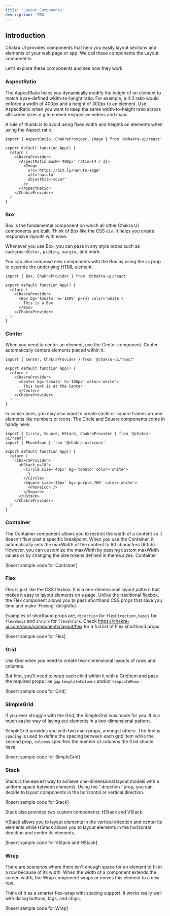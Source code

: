 ```yaml
---
title: 'Layout Components'
description: 'TBD'
---
```


## Introduction

Chakra UI provides components that help you easily layout sections and elements
of your web page or app. We call these components the Layout components.

Let's explore these components and see how they work.

### AspectRatio

The AspectRatio helps you dynamically modify the height of an element to match a
pre-defined width-to-height ratio. For example, a 4:3 ratio would enforce a
width of 400px and a height of 300px to an element. Use AspectRatio when you
want to keep the same width-to-height ratio across all screen sizes e.g to embed
responsive videos and maps.

A rule of thumb is to avoid using fixed width and heights on elements when using
the Aspect ratio.

```tsx path=/App.tsx type=tutorial
import { AspectRatio, ChakraProvider, Image } from '@chakra-ui/react'

export default function App() {
  return (
    <ChakraProvider>
      <AspectRatio maxW='400px' ratio={4 / 3}>
        <Image
          src='https://bit.ly/naruto-sage'
          alt='naruto'
          objectFit='cover'
        />
      </AspectRatio>
    </ChakraProvider>
  )
}
```

### Box

Box is the fundamental component on which all other Chakra UI components are
built. Think of Box like the CSS `div`. It helps you create responsive layouts
with ease.

Whenever you use Box, you can pass in any style props such as `backgroundColor,`
`padding,` `margin,` and more.

You can also compose new components with the Box by using the `as` prop to
override the underlying HTML element.

```tsx path=/App.tsx type=tutorial
import { Box, ChakraProvider } from '@chakra-ui/react'

export default function App() {
  return (
    <ChakraProvider>
      <Box bg='tomato' w='100%' p={4} color='white'>
        This is a Box
      </Box>
    </ChakraProvider>
  )
}
```

### Center

When you need to center an element, use the Center component. Center
automatically centers elements placed within it.

```tsx path=/App.tsx type=tutorial
import { Center, ChakraProvider } from '@chakra-ui/react'

export default function App() {
  return (
    <ChakraProvider>
      <Center bg='tomato' h='100px' color='white'>
        This text is at the Center
      </Center>
    </ChakraProvider>
  )
}
```

In some cases, you may also want to create circle or square frames around
elements like numbers or icons. The Circle and Square components come in handy
here.

```tsx path=/App.tsx type=tutorial
import { Circle, Square, HStack, ChakraProvider } from '@chakra-ui/react'
import { PhoneIcon } from '@chakra-ui/icons'

export default function App() {
  return (
    <ChakraProvider>
      <HStack p="8">
        <Circle size='40px' bg='tomato' color='white'>
          1
        </Circle>
        <Square size='40px' bg='purple.700' color='white'>
          <PhoneIcon />
        </Square>
      </HStack>
    </ChakraProvider>
  )
}
```

### Container

The Container component allows you to restrict the width of a content so it
doesn't flow past a specific breakpoint. When you use the Container, it
automatically sets the maxWidth of the content to 60 characters (60ch). However,
you can customize the maxWidth by passing custom maxWidth values or by changing
the size tokens defined in theme.sizes. Container.

[Insert sample code for Container]

### Flex

Flex is just like the CSS flexbox. It is a one-dimensional layout pattern that
makes it easy to layout elements on a page. Unlike the traditional flexbox, the
Flex component allows you to pass shorthand CSS props that save you time and
make 'Flexing' delightful.

Examples of shorthand props are, `direction` for `flexDirection`, `basis` for
`flexBasis` and `shrink` for `flexShrink`. Check
https://chakra-ui.com/docs/components/layout/flex for a full list of Flex
shorthand props.

[Insert sample code for Flex]

### Grid

Use Grid when you need to create two-dimensional layouts of rows and columns.

But first, you'll need to wrap each child within it with a GridItem and pass the
required props like `gap` `templateColumns` and/or `templateRows`.

[Insert sample code for Grid]

### SimpleGrid

If you ever struggle with the Grid, the SimpleGrid was made for you. It is a
much easier way of laying out elements in a two-dimensional pattern.

SimpleGrid provides you with two main props, amongst others. The first is
`spacing` is used to define the spacing between each grid item while the second
prop, `columns` specifies the number of columns the Grid should have.

[Insert sample code for SimpleGrid]

### Stack

Stack is the easiest way to achieve one-dimensional layout models with a uniform
space between elements. Using the ' direction ' prop, you can decide to layout
components in the horizontal or vertical direction.

[Insert sample code for Stack]

Stack also provides two custom components: HStack and VStack.

VStack allows you to layout elements in the vertical direction and center its
elements while HStack allows you to layout elements in the horizontal direction
and center its elements.

[Insert sample code for VStack and HStack]

### Wrap

There are scenarios where there isn't enough space for an element to fit in a
row because of its width. When the width of a component extends the screen
width, the Wrap component wraps or moves this element to a new row.

Think of it as a smarter flex-wrap with spacing support. It works really well
with dialog buttons, tags, and chips.

[Insert sample code for Wrap]
